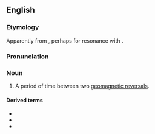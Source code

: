 {{also|chroń|chron-|Chron.}}

==English==
{{wikipedia}}

===Etymology===
Apparently from {{m|en|chrono-}}, perhaps for resonance with {{m|en|eon}}.

===Pronunciation===
{{rfp|lang=en}}

===Noun===
{{en-noun}}

# {{lb|en|geology}} A period of time between two [[w:Geomagnetic reversal|geomagnetic reversals]].

====Derived terms====
* {{l|en|chronozone}}
* {{l|en|subchron}}
* {{l|en|superchron}}